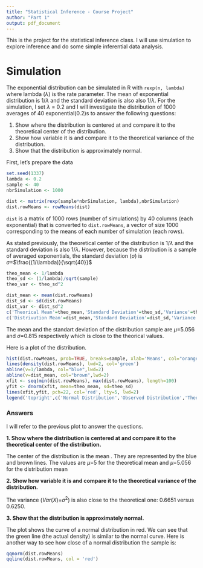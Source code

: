 ---
title: "Statistical Inference - Course Project"
author: "Part 1"
output: pdf_document
---

This is the project for the statistical inference class. I will use simulation to explore inference and do some simple inferential data analysis. 

# Simulation

The exponential distribution can be simulated in R with `rexp(n, lambda)` where lambda ($\lambda$) is the rate parameter. The mean of exponential distribution is 1/$\lambda$ and the standard deviation is also also 1/$\lambda$. For the simulation, I set $\lambda$ = 0.2 and I will investigate the distribution of 1000 averages of 40 exponential(0.2)s to answer the following questions:

1. Show where the distribution is centered at and compare it to the theoretical center of the distribution.
2. Show how variable it is and compare it to the theoretical variance of the distribution.
3. Show that the distribution is approximately normal.

First, let's prepare the data
```{r}
set.seed(1337)
lambda <- 0.2
sample <- 40
nbrSimulation <- 1000

dist <- matrix(rexp(sample*nbrSimulation, lambda),nbrSimulation)
dist.rowMeans <- rowMeans(dist)
```
`dist` is a matrix of 1000 rows (number of simulations) by 40 columns (each exponential) that is converted to `dist.rowMeans`, a vector of size 1000 corresponding to the means of each number of simulation (each rows).


As stated previously, the theoretical center of the distribution is  1/$\lambda$ and the standard deviation is also 1/$\lambda$. However, because the distribution is a sample of averaged exponentials, the standard deviation ($\sigma$) is $\sigma$=$\frac{(1/\lambda)}{\sqrt{40}}$
```{r}
theo_mean <- 1/lambda
theo_sd <- (1/lambda)/sqrt(sample)
theo_var <- theo_sd^2

dist_mean <- mean(dist.rowMeans)
dist_sd <- sd(dist.rowMeans)
dist_var <- dist_sd^2
c('Theorical Mean'=theo_mean,'Standard Deviation'=theo_sd,'Variance'=theo_var)
c('Distrivution Mean'=dist_mean,'Standard Deviation'=dist_sd,'Variance'=dist_var)
```
The mean and the standart deviation of the distribution sample are $\mu$=5.056 and $\sigma$=0.815 respectively which is close to the theorical values. 

Here is a plot of the distribution.

```{r echo=FALSE}
hist(dist.rowMeans, prob=TRUE, breaks=sample, xlab='Means', col="orange",main='Density of Means')
lines(density(dist.rowMeans), lwd=2, col='green')
abline(v=1/lambda, col="blue",lwd=2)
abline(v=dist_mean, col="brown",lwd=2)
xfit <- seq(min(dist.rowMeans), max(dist.rowMeans), length=100)
yfit <- dnorm(xfit, mean=theo_mean, sd=theo_sd)
lines(xfit,yfit, pch=22, col='red', lty=5, lwd=2)
legend('topright',c('Normal Distribution','Observed Distribution','Theorical Mean','Distribution Mean'),lty=c(5,1,1,1), lwd=c(2,2,2,2), col=c('red','green','blue','brown'))
```

### Answers

I will refer to the previous plot to answer the questions. 

**1. Show where the distribution is centered at and compare it to the theoretical center of the distribution.**

The center of the distribution is the mean . They are represented by the blue and brown lines. The values are $\mu$=5 for the theoretical  mean and $\mu$=5.056 for the distribution mean

**2. Show how variable it is and compare it to the theoretical variance of the distribution.**

The variance ($Var(X)$=$\sigma^2$) is also close to the theoretical one: 0.6651 versus 0.6250. 

**3. Show that the distribution is approximately normal.**

The plot shows the curve of a normal distribution in red. We can see that the green line (the actual density) is similar to the normal curve. Here is another way to see how close of a normal distribution the sample is:
```{r}
qqnorm(dist.rowMeans)
qqline(dist.rowMeans, col = 'red')
```

